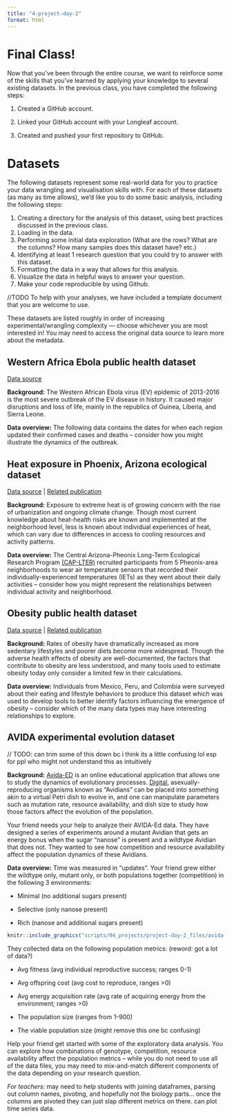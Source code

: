 ```yaml
---
title: "4-project-day-2"
format: html
---
```


# Final Class!

Now that you've been through the entire course, we want to reinforce some of the skills that you've learned by applying your knowledge to several existing datasets. In the previous class, you have completed the following steps:

1.  Created a GitHub account.

2.  Linked your GitHub account with your Longleaf account.

3.  Created and pushed your first repository to GitHub.

# Datasets

The following datasets represent some real-world data for you to practice your data wrangling and visualisation skills with. For each of these datasets (as many as time allows), we'd like you to do some basic analysis, including the following steps:

1.  Creating a directory for the analysis of this dataset, using best practices discussed in the previous class.
2.  Loading in the data.
3.  Performing some initial data exploration (What are the rows? What are the columns? How many samples does this dataset have? etc.)
4.  Identifying at least 1 research question that you could try to answer with this dataset.
5.  Formatting the data in a way that allows for this analysis.
6.  Visualize the data in helpful ways to answer your question.
7.  Make your code reproducible by using Github.

//TODO To help with your analyses, we have included a template document that you are welcome to use.

These datasets are listed roughly in order of increasing experimental/wrangling complexity — choose whichever you are most interested in! You may need to access the original data source to learn more about the metadata.

## Western Africa Ebola public health dataset

[Data source](https://www.kaggle.com/datasets/imdevskp/ebola-outbreak-20142016-complete-dataset)

**Background:** The Western African Ebola virus (EV) epidemic of 2013-2016 is the most severe outbreak of the EV disease in history. It caused major disruptions and loss of life, mainly in the republics of Guinea, Liberia, and Sierra Leone.

**Data overview:** The following data contains the dates for when each region updated their confirmed cases and deaths – consider how you might illustrate the dynamics of the outbreak.

## Heat exposure in Phoenix, Arizona ecological dataset

[Data source](https://data.sustainability-innovation.asu.edu/cap-portal/metadataviewer?packageid=knb-lter-cap.647.2) \| [Related publication](https://doi.org/10.1016/j.envint.2020.106271)

**Background:** Exposure to extreme heat is of growing concern with the rise of urbanization and ongoing climate change. Though most current knowledge about heat-health risks are known and implemented at the neighborhood level, less is known about individual experiences of heat, which can vary due to differences in access to cooling resources and activity patterns.

**Data overview:** The Central Arizona-Pheonix Long-Term Ecological Research Program [(CAP-LTER)](https://sustainability-innovation.asu.edu/caplter/) recruited participants from 5 Pheonix-area neighborhoods to wear air temperature sensors that recorded their individually-experienced temperatures (IETs) as they went about their daily activities – consider how you might represent the relationships between individual activity and neighborhood.

## Obesity public health dataset

[Data source](https://archive.ics.uci.edu/dataset/544/estimation+of+obesity+levels+based+on+eating+habits+and+physical+condition) \| [Related publication](https://doi.org/10.3844/jcssp.2019.67.77)

**Background:** Rates of obesity have dramatically increased as more sedentary lifestyles and poorer diets become more widespread. Though the adverse health effects of obesity are well-documented, the factors that contribute to obesity are less understood, and many tools used to estimate obesity today only consider a limited few in their calculations.

**Data overview:** Individuals from Mexico, Peru, and Colombia were surveyed about their eating and lifestyle behaviors to produce this dataset which was used to develop tools to better identify factors influencing the emergence of obesity – consider which of the many data types may have interesting relationships to explore.

## AVIDA experimental evolution dataset

// TODO: can trim some of this down bc i think its a little confusing lol esp for ppl who might not understand this as intuitively

**Background:** [Avida-ED](https://avida-ed.msu.edu/avida-ed-application/) is an online educational application that allows one to study the dynamics of evolutionary processes. [Digital](https://avida-ed.msu.edu/digital-evolution/), asexually-reproducing organisms known as "Avidians" can be placed into something akin to a virtual Petri dish to evolve in, and one can manipulate parameters such as mutation rate, resource availability, and dish size to study how those factors affect the evolution of the population.

Your friend needs your help to analyze their AVIDA-Ed data. They have designed a series of experiments around a mutant Avidian that gets an energy bonus when the sugar "nanose" is present and a wildtype Avidian that does not. They wanted to see how competition and resource availability affect the population dynamics of these Avidians.

**Data overview:** Time was measured in "updates". Your friend grew either the wildtype only, mutant only, or both populations together (competition) in the following 3 environments:

-   Minimal (no additional sugars present)

-   Selective (only nanose present)

-   Rich (nanose and additional sugars present)

```r
knitr::include_graphics("scripts/04_projects/project-day-2_files/avida-expt.png")
```

They collected data on the following population metrics: (reword: got a lot of data?)

-   Avg fitness (avg individual reproductive success; ranges 0-1)

-   Avg offspring cost (avg cost to reproduce, ranges \>0)

-   Avg energy acquisition rate (avg rate of acquiring energy from the environment; ranges \>0)

-   The population size (ranges from 1-900)

-   The viable population size (might remove this one bc confusing)

Help your friend get started with some of the exploratory data analysis. You can explore how combinations of genotype, competition, resource availability affect the population metrics – while you do not need to use all of the data files, you may need to mix-and-match different components of the data depending on your research question.

*For teachers:* may need to help students with joining dataframes, parsing out column names, pivoting, and hopefully not the biology parts... once the columns are pivoted they can just slap different metrics on there. can plot time series data.
